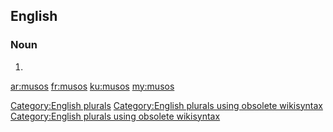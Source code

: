 {{also|mūsos}}
==English==

===Noun===
{{head|en}}

# {{plural of|muso}}

[[Category:English plurals]][[Category:English plurals using obsolete wikisyntax]][[Category:English plurals using obsolete wikisyntax]]

[[ar:musos]]
[[fr:musos]]
[[ku:musos]]
[[my:musos]]